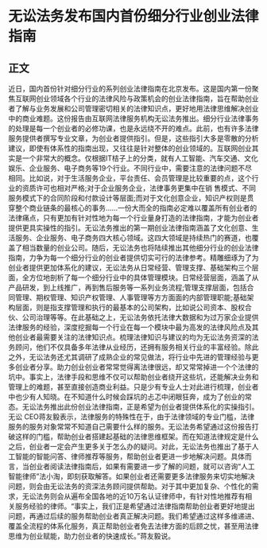 # 无讼法务发布国内首份细分行业创业法律指南
## 正文
近日，国内首份针对细分行业的系列创业法律指南在北京发布。这是国内第一份聚焦互联网创业领域各个行业的法律风险与政策机会的创业法律指南，旨在帮助创业者了解与业务发展和公司管理密切相关的法律知识点，更好地用法律思维解决创业中的商业难题。这份报告由互联网法律服务机构无讼法务推出。细分行业法律事务的处理是每一个创业者的必修功课，也是永远绕不开的难点。此前，也有许多法律服务提供者撰写专业文章，为创业者提供指引。但是，这些指引大多是零散的分析建议，即使有体系性的指南出现，又往往是针对整体的创业领域的。互联网创业其实是一个非常大的概念。仅根据IT桔子上的分类，就有人工智能、汽车交通、文化娱乐、企业服务、电子商务等19个行业。不同行业中，需要注意的法律问题不尽相同。比如说，对于生活服务企业，平台责任、会员管理是比较重要的点，这个行业的资质许可也相对严格;对于企业服务企业，法律事务更集中在销 售模式、不同服务模式下的合同阶段和付款设计等层面;而对于文化创意企业，知识产权则是贯穿整个商业链条的最核心的事务……一份大而全的指南必定难以覆盖所有创业者的法律痛点，只有更加有针对性地为每一个行业量身打造的法律指南，才能为创业者提供更具实操性的指引。无讼法务推出的第一期创业法律指南涵盖了文化创意、生活服务、企业服务、电子商务四大核心领域。这四大领域是持续热门的赛道，也覆盖了相当数量的创业公司。随后，无讼法务也将陆续推出其他细分行业的创业法律指南，力争为每一个细分行业的创业者提供切实可行的法律参考。精雕细琢为了为创业者提供更加体系化的建议，无讼法务从日常经营、管理支撑、基础架构三个层面，全方位地剖析了每一个细分行业中的具体管理模块。日常经营层面，涵盖了从产品研发，到上线推广，再到售后服务等一系列业务流程;管理支撑层面，包括合同管理、期权管理、知识产权管理、人事管理等方方面面的内部管理职能;基础架构层面，则是指支撑管理和执行的最基本的公司架构，比如说公司资本、股权合伙、公司治理等等。在此基础之上，无讼法务依托法律大数据和为过万家企业提供法律服务的经验，深度挖掘每一个行业在每一个模块中最为高发的法律风险点及其他创业者最需要关注的法律知识点。梳理法律知识与建议的均为无讼法务资深的法务顾问，他们不仅具备多年法律从业经历，还拥有服务相关行业的丰富经验。除此之外，无讼法务还尤其调研了成熟企业的常见做法，将行业中先进的管理经验与更多创业者分享。助力创业创业者常常觉得离法律很远，却又常常掉进一个个法律的坑中。事实上，法律手段和思维不仅可以帮助创业者绕开这些坑，还能解决业务和管理上的难题，甚至直接创造商业利益。只是少有专业人士对此进行梳理，创业者中也少有人知晓。在不知道什么时候会踩坑的忐忑中闭眼狂奔，成为了创业的常态。无讼法务推出此份创业法律指南，正是希望为创业者提供体系化的实操指引。无讼 CEO蒋友毅表示，法律服务的特殊性在于，由于法律领域的专业门槛，法律服务的服务对象常常不知道自己需要什么样的服务。无讼法务希望通过这份报告打破这样的门槛，帮助创业者搭建起基础的法律思维框架。而在知道法律规定是什么之后，创业者一定会产生更多关于怎么办的疑问。对此，无讼法务也推出了基于人工智能的智能问答、律师推荐等服务，帮助创业者更进一步地解决问题。具体而言，当创业者阅读法律指南后，如果有需要进一步了解的问题，就可以咨询“人工智能律师”法小淘，即刻获取解答。如果创业者还需要更多法律服务来切实地解决问题，则会由无讼法务的资深法务顾问提供帮助。对于其中更加复杂、个性化的需求，无讼法务则会从遍布全国各地的近10万名认证律师中，有针对性地推荐有相关服务经验的律师。“事实上，我们正是希望通过法律指南帮助创业者更好地提出问题，再通过后续的服务帮助创业者真正解决问题。我们希望通过这样多维递进、覆盖全流程的体系化服务，真正帮助创业者免去法律方面的后顾之忧，甚至用法律思维为创业赋能，助力创业者的快速成长。”蒋友毅说。